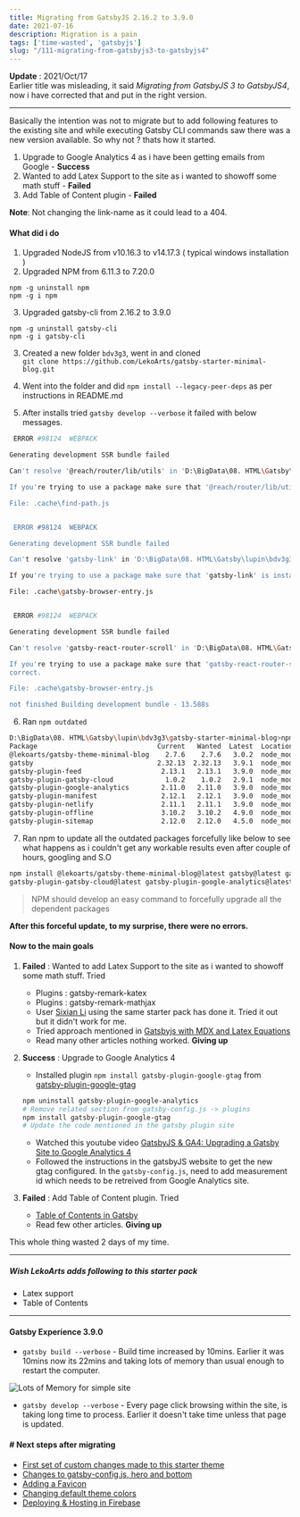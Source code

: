 ```yaml
---
title: Migrating from GatsbyJS 2.16.2 to 3.9.0
date: 2021-07-16
description: Migration is a pain
tags: ['time-wasted', 'gatsbyjs']
slug: "/111-migrating-from-gatsbyjs3-to-gatsbyjs4"
---
```


**Update** : 2021/Oct/17    
Earlier title was misleading, it said *Migrating from GatsbyJS 3 to GatsbyJS4*, now i have corrected that and put in the right version. 

* * * 

Basically the intention was not to migrate but to add following features to the existing site and while executing Gatsby CLI commands saw there was a new version available. So why not ? thats how it started. 

1. Upgrade to Google Analytics 4 as i have been getting emails from Google - **Success**
2. Wanted to add Latex Support to the site as i wanted to showoff some math stuff - **Failed**
3. Add Table of Content plugin - **Failed**

**Note**: Not changing the link-name as it could lead to a 404. 

#### What did i do

1. Upgraded NodeJS from v10.16.3 to v14.17.3 ( typical windows installation )
2. Upgraded NPM from 6.11.3 to 7.20.0
```
npm -g uninstall npm
npm -g i npm
```
3. Upgraded gatsby-cli from 2.16.2 to 3.9.0
```
npm -g uninstall gatsby-cli
npm -g i gatsby-cli
```
3. Created a new folder `bdv3g3`, went in and cloned     
   `git clone https://github.com/LekoArts/gatsby-starter-minimal-blog.git`

4. Went into the folder and did `npm install --legacy-peer-deps` as per instructions in README.md

5. After installs tried `gatsby develop --verbose` it failed with below messages. 

```sh
 ERROR #98124  WEBPACK

Generating development SSR bundle failed

Can't resolve '@reach/router/lib/utils' in 'D:\BigData\08. HTML\Gatsby\lupin\bdv3g3\gatsby-starter-minimal-blog\.cache'

If you're trying to use a package make sure that '@reach/router/lib/utils' is installed. If you're trying to use a local file make sure that the path is correct.  

File: .cache\find-path.js


 ERROR #98124  WEBPACK

Generating development SSR bundle failed

Can't resolve 'gatsby-link' in 'D:\BigData\08. HTML\Gatsby\lupin\bdv3g3\gatsby-starter-minimal-blog\.cache'

If you're trying to use a package make sure that 'gatsby-link' is installed. If you're trying to use a local file make sure that the path is correct.

File: .cache\gatsby-browser-entry.js


 ERROR #98124  WEBPACK

Generating development SSR bundle failed

Can't resolve 'gatsby-react-router-scroll' in 'D:\BigData\08. HTML\Gatsby\lupin\bdv3g3\gatsby-starter-minimal-blog\.cache'

If you're trying to use a package make sure that 'gatsby-react-router-scroll' is installed. If you're trying to use a local file make sure that the path is        
correct.

File: .cache\gatsby-browser-entry.js

not finished Building development bundle - 13.588s
```

6. Ran `npm outdated`
```sh {1}
D:\BigData\08. HTML\Gatsby\lupin\bdv3g3\gatsby-starter-minimal-blog>npm outdated
Package                              Current   Wanted  Latest  Location                                          Depended by
@lekoarts/gatsby-theme-minimal-blog    2.7.6    2.7.6   3.0.2  node_modules/@lekoarts/gatsby-theme-minimal-blog  gatsby-starter-minimal-blog
gatsby                               2.32.13  2.32.13   3.9.1  node_modules/gatsby                               gatsby-starter-minimal-blog
gatsby-plugin-feed                    2.13.1   2.13.1   3.9.0  node_modules/gatsby-plugin-feed                   gatsby-starter-minimal-blog
gatsby-plugin-gatsby-cloud             1.0.2    1.0.2   2.9.1  node_modules/gatsby-plugin-gatsby-cloud           gatsby-starter-minimal-blog
gatsby-plugin-google-analytics        2.11.0   2.11.0   3.9.0  node_modules/gatsby-plugin-google-analytics       gatsby-starter-minimal-blog
gatsby-plugin-manifest                2.12.1   2.12.1   3.9.0  node_modules/gatsby-plugin-manifest               gatsby-starter-minimal-blog
gatsby-plugin-netlify                 2.11.1   2.11.1   3.9.0  node_modules/gatsby-plugin-netlify                gatsby-starter-minimal-blog
gatsby-plugin-offline                 3.10.2   3.10.2   4.9.0  node_modules/gatsby-plugin-offline                gatsby-starter-minimal-blog
gatsby-plugin-sitemap                 2.12.0   2.12.0   4.5.0  node_modules/gatsby-plugin-sitemap                gatsby-starter-minimal-blog
```

7. Ran npm to update all the outdated packages forcefully like below to see what happens as i couldn't get any workable results even after couple of hours, googling and S.O
```sh
npm install @lekoarts/gatsby-theme-minimal-blog@latest gatsby@latest gatsby-plugin-feed@latest 
gatsby-plugin-gatsby-cloud@latest gatsby-plugin-google-analytics@latest gatsby-plugin-manifest@latest gatsby-plugin-netlify@latest gatsby-plugin-offline@latest gatsby-plugin-sitemap@latest --force
```
> NPM should develop an easy command to forcefully upgrade all the dependent packages

**After this forceful update, to my surprise, there were no errors.**

#### Now to the main goals
1. **Failed** : Wanted to add Latex Support to the site as i wanted to showoff some math stuff. Tried 
    * Plugins : gatsby-remark-katex
    * Plugins : gatsby-remark-mathjax
    * User [Sixian Li](https://github.com/Deerhound579/sixian.li) using the same starter pack has done it. Tried it out but it didn't work for me. 
    * Tried approach mentioned in [Gatsbyjs with MDX and Latex Equations](https://zhengchaotian.com/use-gatsbyjs-with-mdx-and-latex-equations/)
    * Read many other articles nothing worked. **Giving up**

2. **Success** : Upgrade to Google Analytics 4
    * Installed plugin `npm install gatsby-plugin-google-gtag` from [gatsby-plugin-google-gtag](https://www.gatsbyjs.com/plugins/gatsby-plugin-google-gtag)
    ```sh
    npm uninstall gatsby-plugin-google-analytics
    # Remove related section from gatsby-config.js -> plugins
    npm install gatsby-plugin-google-gtag
    # Update the code mentioned in the gatsby plugin site
    ```  
    * Watched this youtube video [GatsbyJS & GA4: Upgrading a Gatsby Site to Google Analytics 4](https://www.youtube.com/watch?v=Dwi99jtl3Fs)
    * Followed the instructions in the gatsbyJS website to get the new gtag configured. In the `gatsby-config.js`, need to add measurement id which needs to be retreived from Google Analytics site.

3. **Failed** : Add Table of Content plugin. Tried
    * [Table of Contents in Gatsby](https://www.gatsbyjs.com/plugins/gatsby-remark-table-of-contents/)
    * Read few other articles. **Giving up**

This whole thing wasted 2 days of my time. 

* * * 

##### Wish LekoArts adds following to this starter pack

* Latex support
* Table of Contents

* * * 

#### Gatsby Experience 3.9.0 

* `gatsby build --verbose` - Build time increased by 10mins. Earlier it was 10mins now its 22mins and taking lots of memory than usual enough to restart the computer. 

![Lots of Memory for simple site](./gatsby-mem2.png)

* `gatsby develop --verbose` - Every page click browsing within the site, is taking long time to process. Earlier it doesn't take time unless that page is updated. 

#### # Next steps after migrating
* [First set of custom changes made to this starter theme](../shadowing-and-non-shadowing)
* [Changes to gatsby-config.js, hero and bottom](../how-i-made-this-site)
* [Adding a Favicon](../adding-favicon-to-gatsby)
* [Changing default theme colors](../changing-gatsby-colors-manually)
* [Deploying & Hosting in Firebase](../deploying-and-hosting-gatsby-site-in-firebase)
